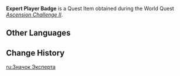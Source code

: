 {{Item Infobox
|id           = 339903
|image        = Item Expert Player Badge.png
|type         = Quest Items
|group        = Player Badges
|quality      = 4
|description  = Those who study the art of playing Genius Invokation TCG and clear the Expert Player Trial match will obtain this Player Badge.<br />Perhaps your attitude at this point is markedly different from when you first began, but you still find new joy in playing&mdash;<br />In willingly putting time into something you find interesting, and in enjoying all that comprises that which you love.
|source1      = [[Ascension Challenge II]]
|memento      = Yes
}}
'''Expert Player Badge''' is a Quest Item obtained during the World Quest ''[[Ascension Challenge II]]''.

==Other Languages==
{{Other Languages|default_hidden = 1
|en      = Expert Player Badge
|zhs     = 专家牌手徽章
|zhs_rm  = Zhuānjiā Páishǒu Huīzhāng
|zht     = 專家牌手徽章
|zht_rm  = Zhuānjiā Páishǒu Huīzhāng
|ja      = プロプレイヤーメダル
|ja_rm   = Puro Pureiyaa Medaru
|ko      = 프로 플레이어 배지
|ko_rm   = Peuro Peulleieo Baeji
|es      = Medalla de {{MC|m=invocador experto|f=invocadora experta}}
|fr      = Badge de {{MC|m=joueur expert|f=joueuse experte}}
|ru      = Значок Эксперта
|th      = ตราผู้เล่นระดับผู้เชี่ยวชาญ
|th_rm   = 
|vi      = Huy Hiệu Bài Thủ Chuyên Nghiệp
|de      = Kartenspielwappen – Kenner
|id      = Lencana Pemain Ahli
|pt      = Emblema de Jogador Especialista
|tr      = Uzman Oyuncu Rozeti
|it      = Distintivo del giocatore esperto
}}

==Change History==
{{Change History|3.3}}

[[ru:Значок Эксперта]]